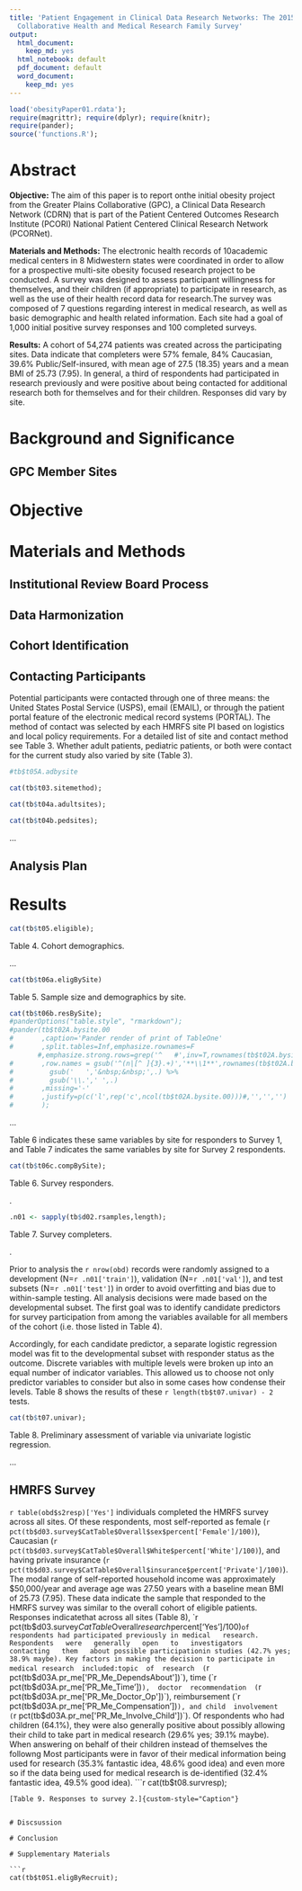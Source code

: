 ```yaml
---
title: 'Patient Engagement in Clinical Data Research Networks: The 2015 Greater Plains
  Collaborative Health and Medical Research Family Survey'
output:
  html_document:
    keep_md: yes
  html_notebook: default
  pdf_document: default
  word_document:
    keep_md: yes
---
```

```r
load('obesityPaper01.rdata');
require(magrittr); require(dplyr); require(knitr);
require(pander);
source('functions.R');
```
# Abstract

**Objective:** The aim of this paper is to report onthe initial obesity project from the Greater Plains Collaborative (GPC), a Clinical Data Research Network (CDRN) that is part of the Patient Centered Outcomes Research Institute (PCORI) National Patient Centered Clinical Research Network (PCORNet). 

**Materials and Methods:** The electronic health records of 10academic medical centers in 8 Midwestern states were coordinated in order to allow for a prospective multi-site obesity focused research project to be conducted. A survey was designed to assess participant willingness for themselves, and their children (if appropriate) to participate in research, as well as the use of their health record data for research.The survey was composed of 7 questions regarding interest in medical research, as well as basic demographic and health related information. Each site had a goal of 1,000 initial positive survey responses and 100 completed surveys.

**Results:** A cohort of 54,274 patients was created across the participating sites.  Data indicate that completers were 57% female, 84% Caucasian, 39.6% Public/Self-insured, with mean age of 27.5 (18.35) years and a mean BMI of 25.73 (7.95). In general, a third of respondents had participated in research previously and were positive about being contacted for additional research both for themselves and for their children. Responses did vary by site.  

# Background and Significance

## GPC Member Sites

# Objective

# Materials and Methods

## Institutional Review Board Process

## Data Harmonization

## Cohort Identification

## Contacting Participants

Potential participants were contacted through one of three means: the United States Postal Service (USPS), email (EMAIL), or through the patient portal feature of the electronic medical record systems (PORTAL). The method of contact was selected by each HMRFS site PI based on logistics and local policy requirements. For a detailed list of site and contact method see Table 3. Whether adult patients, pediatric patients, or both were contact for the current study also varied by site (Table 3).

```r
#tb$t05A.adbysite

cat(tb$t03.sitemethod);

```

```r
cat(tb$t04a.adultsites);
```

```r
cat(tb$t04b.pedsites);
```

...

## Analysis Plan

# Results

```r
cat(tb$t05.eligible);
```
[Table 4. Cohort demographics.]{custom-style="Caption"}

...

```r
cat(tb$t06a.eligBySite)
```
[Table 5. Sample size and demographics by site.]{custom-style="Caption"}


```r
cat(tb$t06b.resBySite);
#panderOptions("table.style", "rmarkdown");
#pander(tb$t02A.bysite.00
#       ,caption='Pander render of print of TableOne'
#       ,split.tables=Inf,emphasize.rownames=F
       #,emphasize.strong.rows=grep('^   #',inv=T,rownames(tb$t02A.bysite.00))
#       ,row.names = gsub('^(n|[^ ]{3}.+)','**\\1**',rownames(tb$t02A.bysite.00)) %>% 
#         gsub('   ','&nbsp;&nbsp;',.) %>% 
#         gsub('\\.',' ',.)
#       ,missing='-'
#       ,justify=p(c('l',rep('c',ncol(tb$t02A.bysite.00)))#,'','','')
#       );
```
...

Table 6 indicates these same variables by site for responders to Survey 1, and Table 7 indicates the same variables by site for Survey 2 respondents.
```r
cat(tb$t06c.compBySite);
```
[Table 6. Survey responders.]{custom-style="Caption"}

.

```r
.n01 <- sapply(tb$d02.rsamples,length);
```
[Table 7. Survey completers.]{custom-style="Caption"}

.

Prior to analysis the `r nrow(obd)` records were randomly assigned to a development (N=`r .n01['train']`), 
validation (N=`r .n01['val']`), and test subsets 
(N=`r .n01['test']`) in order to avoid overfitting and bias due to within-sample testing. All analysis
decisions were made based on the developmental subset. The first
goal was to identify candidate predictors for survey participation from among the variables available for all 
members of the cohort (i.e. those listed in Table 4). 

Accordingly, for each candidate predictor, a separate logistic regression model was fit to the developmental subset with responder
status as the outcome. Discrete variables with multiple levels were broken up into an equal number of indicator variables. This allowed us to
choose not only predictor variables to consider but also in some 
cases how condense their levels. Table 8 shows the results of these `r length(tb$t07.univar) - 2` tests.
```r
cat(tb$t07.univar);
```
[Table 8. Preliminary assessment of variable via univariate logistic regression.]{custom-style="Caption"}

...



## HMRFS Survey
`r table(obd$s2resp)['Yes']` individuals completed the HMRFS survey across all sites. Of these respondents, most self-reported as female (`r pct(tb$d03.survey$CatTable$Overall$sex$percent['Female']/100)`),  Caucasian  (`r pct(tb$d03.survey$CatTable$Overall$White$percent['White']/100)`), 
and  having  private  insurance  (`r pct(tb$d03.survey$CatTable$Overall$insurance$percent['Private']/100)`). The modal range of self-reported household  income  was approximately $50,000/year and average age was 27.50 years with a baseline mean BMI of 25.73 (7.95). These data  indicate  the  sample  that  responded  to  the  HMRFS  survey  was  similar  to  the  overall  cohort  of  eligible patients. Responses indicatethat across all sites (Table 8), `r pct(tb$d03.survey$CatTable$Overall$research$percent['Yes']/100)` of respondents had participated previously in medical   research.   Respondents   were   generally   open   to   investigators   contacting   them   about possible participationin studies (42.7% yes; 38.9% maybe). Key factors in making the decision to participate in medical research  included:topic  of  research  (`r pct(tb$d03A.pr_me['PR_Me_DependsAbout'])`),  time  (`r pct(tb$d03A.pr_me['PR_Me_Time'])`),  doctor  recommendation  (`r pct(tb$d03A.pr_me['PR_Me_Doctor_Op'])`),  reimbursement  (`r pct(tb$d03A.pr_me['PR_Me_Compensation'])`), and child  involvement  (`r pct(tb$d03A.pr_me['PR_Me_Involve_Child'])`). Of  respondents who  had  children  (64.1%), they  were  also  generally  positive  about possibly allowing their child to take part in medical research (29.6% yes; 39.1% maybe). When answering on behalf of their children instead of themselves the followng  Most participants were in favor of their medical information being used for research (35.3% fantastic idea, 48.6% good idea) and even more so if the data being used for medical research is de-identified (32.4% fantastic idea, 49.5% good idea). 
```r
cat(tb$t08.survresp);
```
[Table 9. Responses to survey 2.]{custom-style="Caption"}


# Discsussion

# Conclusion

# Supplementary Materials

```r
cat(tb$t0S1.eligByRecruit);
```
